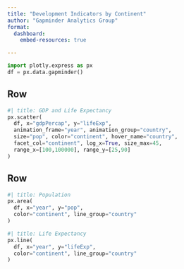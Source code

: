 ```yaml
--- 
title: "Development Indicators by Continent"
author: "Gapminder Analytics Group"
format: 
  dashboard:
    embed-resources: true

--- 
```


```python
import plotly.express as px
df = px.data.gapminder()
```

## Row {height=60%}

```python
#| title: GDP and Life Expectancy 
px.scatter(  
  df, x="gdpPercap", y="lifeExp", 
  animation_frame="year", animation_group="country", 
  size="pop", color="continent", hover_name="country",
  facet_col="continent", log_x=True, size_max=45, 
  range_x=[100,100000], range_y=[25,90] 
)  
```

## Row {height=40%}

```python
#| title: Population
px.area(
  df, x="year", y="pop", 
  color="continent", line_group="country"
)
```

```python
#| title: Life Expectancy
px.line(
  df, x="year", y="lifeExp", 
  color="continent", line_group="country"
)
```